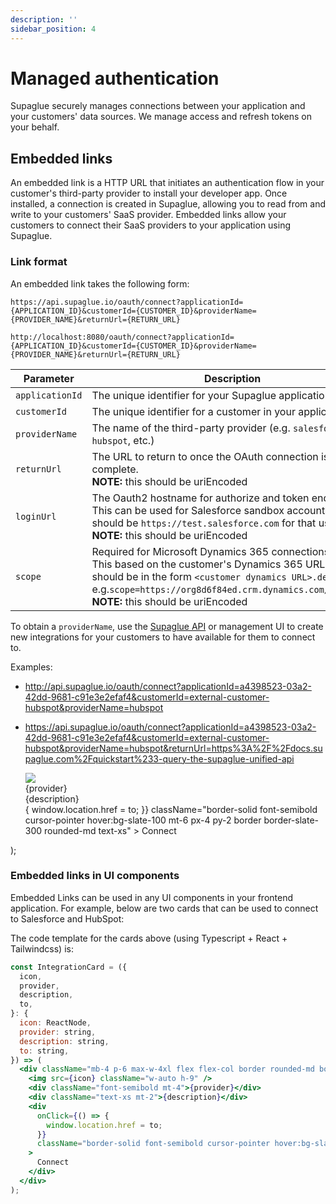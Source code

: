 ```yaml
---
description: ''
sidebar_position: 4
---
```



# Managed authentication

Supaglue securely manages connections between your application and your customers' data sources. We manage access and refresh tokens on your behalf.

## Embedded links

An embedded link is a HTTP URL that initiates an authentication flow in your customer's third-party provider to install your developer app. Once installed, a connection is created in Supaglue, allowing you to read from and write to your customers' SaaS provider. Embedded links allow your customers to connect their SaaS providers to your application using Supaglue.

### Link format

An embedded link takes the following form:

<Tabs>

<TabItem value="supaglue-cloud" label="Supaglue Cloud" default>

```
https://api.supaglue.io/oauth/connect?applicationId={APPLICATION_ID}&customerId={CUSTOMER_ID}&providerName={PROVIDER_NAME}&returnUrl={RETURN_URL}
```

</TabItem>

<TabItem value="localhost" label="Localhost">

```
http://localhost:8080/oauth/connect?applicationId={APPLICATION_ID}&customerId={CUSTOMER_ID}&providerName={PROVIDER_NAME}&returnUrl={RETURN_URL}
```

</TabItem>

</Tabs>

| Parameter       | Description                                                                                                                                                                                                                                                            | Required |
| --------------- | ---------------------------------------------------------------------------------------------------------------------------------------------------------------------------------------------------------------------------------------------------------------------- | -------- |
| `applicationId` | The unique identifier for your Supaglue application                                                                                                                                                                                                                    | Yes      |
| `customerId`    | The unique identifier for a customer in your application                                                                                                                                                                                                               | Yes      |
| `providerName`  | The name of the third-party provider (e.g. `salesforce`, `hubspot`, etc.)                                                                                                                                                                                              | Yes      |
| `returnUrl`     | The URL to return to once the OAuth connection is complete.<br/> <b>NOTE:</b> this should be uriEncoded                                                                                                                                                                | Yes      |
| `loginUrl`      | The Oauth2 hostname for authorize and token endpoints.<br/> This can be used for Salesforce sandbox accounts and should be `https://test.salesforce.com` for that use case.<br/> <b>NOTE:</b> this should be uriEncoded                                                | No       |
| `scope`         | Required for Microsoft Dynamics 365 connections.<br/> This based on the customer's Dynamics 365 URL and should be in the form `<customer dynamics URL>.default` e.g.`scope=https://org8d6f84ed.crm.dynamics.com/.default`.<br/> <b>NOTE:</b> this should be uriEncoded | No       |

To obtain a `providerName`, use the [Supaglue API](/api/v2/crm/supaglue-crm-api) or management UI to create new integrations for your customers to have available for them to connect to.

Examples:

- <http://api.supaglue.io/oauth/connect?applicationId=a4398523-03a2-42dd-9681-c91e3e2efaf4&customerId=external-customer-hubspot&providerName=hubspot>
- <https://api.supaglue.io/oauth/connect?applicationId=a4398523-03a2-42dd-9681-c91e3e2efaf4&customerId=external-customer-hubspot&providerName=hubspot&returnUrl=https%3A%2F%2Fdocs.supaglue.com%2Fquickstart%233-query-the-supaglue-unified-api>

  <div className="mb-4 p-6 max-w-4xl flex flex-col border rounded-md border-slate-200 border-solid items-start">
    <img src={icon} style={{ width: 'auto', height: '36px' }} />
    <div className="font-semibold mt-4">{provider}</div>
    <div className="text-xs mt-2">{description}</div>
    <div
      onClick={() => {
        window.location.href = to;
      }}
      className="border-solid font-semibold cursor-pointer hover:bg-slate-100 mt-6 px-4 py-2 border border-slate-300 rounded-md text-xs"
    >
      Connect
    </div>
  </div>
);

### Embedded links in UI components

Embedded Links can be used in any UI components in your frontend application. For example, below are two cards that can be used to connect to Salesforce and HubSpot:

<div className="grid grid-cols-2 gap-4">

<IntegrationCard
  icon="/img/salesforce.svg"
  provider="Salesforce"
  description="Sync your leads in and out of Salesforce"
  to="http://localhost:8080/oauth/connect?applicationId=a4398523-03a2-42dd-9681-c91e3e2efaf4&customerId=external-customer-salesforce&providerName=salesforce&returnUrl=https%3A%2F%2Fdocs.supaglue.com%2Fquickstart%233-query-the-supaglue-unified-api"
/>

<IntegrationCard
  icon="/img/hubspot.svg"
  provider="Hubspot"
  description="Sync your leads in and out of HubSpot"
  to="http://localhost:8080/oauth/connect?applicationId=a4398523-03a2-42dd-9681-c91e3e2efaf4&customerId=external-customer-hubspot&providerName=hubspot&returnUrl=https%3A%2F%2Fdocs.supaglue.com%2Fquickstart%233-query-the-supaglue-unified-api"
/>
</div>

The code template for the cards above (using Typescript + React + Tailwindcss) is:

```jsx
const IntegrationCard = ({
  icon,
  provider,
  description,
  to,
}: {
  icon: ReactNode,
  provider: string,
  description: string,
  to: string,
}) => (
  <div className="mb-4 p-6 max-w-4xl flex flex-col border rounded-md border-slate-200 border-solid items-start">
    <img src={icon} className="w-auto h-9" />
    <div className="font-semibold mt-4">{provider}</div>
    <div className="text-xs mt-2">{description}</div>
    <div
      onClick={() => {
        window.location.href = to;
      }}
      className="border-solid font-semibold cursor-pointer hover:bg-slate-100 mt-6 px-4 py-2 border border-slate-300 rounded-md text-xs"
    >
      Connect
    </div>
  </div>
);
```
